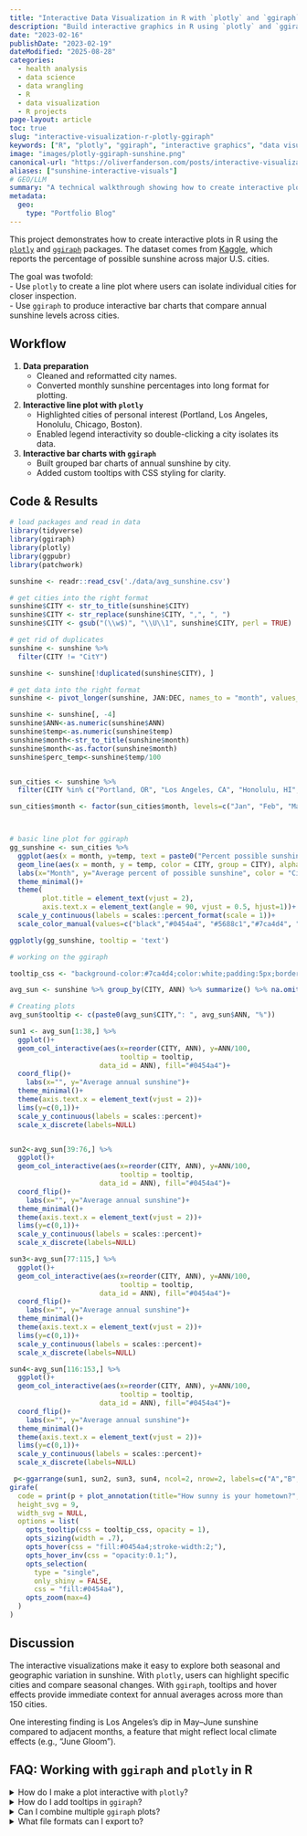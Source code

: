 ```yaml
---
title: "Interactive Data Visualization in R with `plotly` and `ggiraph`"
description: "Build interactive graphics in R using `plotly` and `ggiraph`. Explore sunshine data across U.S. cities, compare patterns, and highlight anomalies."
date: "2023-02-16"
publishDate: "2023-02-19"
dateModified: "2025-08-28"
categories:
  - health analysis
  - data science
  - data wrangling
  - R
  - data visualization
  - R projects
page-layout: article
toc: true
slug: "interactive-visualization-r-plotly-ggiraph"
keywords: ["R", "plotly", "ggiraph", "interactive graphics", "data visualization", "sunshine dataset", "US cities"]
image: "images/plotly-ggiraph-sunshine.png"
canonical-url: "https://oliverfanderson.com/posts/interactive-visualization-r-plotly-ggiraph"
aliases: ["sunshine-interactive-visuals"]
# GEO/LLM
summary: "A technical walkthrough showing how to create interactive plots in R using `plotly` and `ggiraph` with sunshine data across U.S. cities."
metadata:
  geo:
    type: "Portfolio Blog"
---
```


```{=html}
<style>
.keywords {
  display: none !important;
}
</style>
```

This project demonstrates how to create interactive plots in R using the [`plotly`](https://plotly.com/r/ "Plotly - R Package"){target="_blank"} and [`ggiraph`](https://davidgohel.github.io/ggiraph/ "Ggiraph - R Package"){target="_blank"} packages. The dataset comes from [Kaggle](https://www.kaggle.com/datasets/thedevastator/annual-percent-of-possible-sunshine-by-us-city "Annual Percent of Possible Sunshine by US City - Kaggle"){target="_blank"}, which reports the percentage of possible sunshine across major U.S. cities.

The goal was twofold:\
- Use `plotly` to create a line plot where users can isolate individual cities for closer inspection.\
- Use `ggiraph` to produce interactive bar charts that compare annual sunshine levels across cities.

## Workflow

1.  **Data preparation**
    -   Cleaned and reformatted city names.\
    -   Converted monthly sunshine percentages into long format for plotting.\
2.  **Interactive line plot with `plotly`**
    -   Highlighted cities of personal interest (Portland, Los Angeles, Honolulu, Chicago, Boston).\
    -   Enabled legend interactivity so double-clicking a city isolates its data.\
3.  **Interactive bar charts with `ggiraph`**
    -   Built grouped bar charts of annual sunshine by city.\
    -   Added custom tooltips with CSS styling for clarity.

## Code & Results

```r
# load packages and read in data
library(tidyverse)
library(ggiraph)
library(plotly)
library(ggpubr)
library(patchwork)

sunshine <- readr::read_csv('./data/avg_sunshine.csv')

# get cities into the right format
sunshine$CITY <- str_to_title(sunshine$CITY)
sunshine$CITY <- str_replace(sunshine$CITY, ",", ", ")
sunshine$CITY <- gsub("(\\w$)", "\\U\\1", sunshine$CITY, perl = TRUE)

# get rid of duplicates
sunshine <- sunshine %>% 
  filter(CITY != "CitY")

sunshine <- sunshine[!duplicated(sunshine$CITY), ]

# get data into the right format
sunshine <- pivot_longer(sunshine, JAN:DEC, names_to = "month", values_to = "temp")

sunshine <- sunshine[, -4]
sunshine$ANN<-as.numeric(sunshine$ANN)
sunshine$temp<-as.numeric(sunshine$temp)
sunshine$month<-str_to_title(sunshine$month)
sunshine$month<-as.factor(sunshine$month)
sunshine$perc_temp<-sunshine$temp/100


sun_cities <- sunshine %>% 
  filter(CITY %in% c("Portland, OR", "Los Angeles, CA", "Honolulu, HI", "Chicago, IL", "Boston, MA"))

sun_cities$month <- factor(sun_cities$month, levels=c("Jan", "Feb", "Mar", "Apr", "May", "Jun", "Jul", "Aug", "Sep", "Oct", "Nov", "Dec"))



# basic line plot for ggiraph
gg_sunshine <- sun_cities %>%  
  ggplot(aes(x = month, y=temp, text = paste0("Percent possible sunshine in\n",CITY, ": ", temp, "% in ", month))) +
  geom_line(aes(x = month, y = temp, color = CITY, group = CITY), alpha=0.8)+
  labs(x="Month", y="Average percent of possible sunshine", color = "City", caption = "Data from Kaggle.com: uploaded by user thedevastator", title = "How sunny are the cities that \nare important to me?", subtitle = "Measured by time of sunshine reaching earth from sunrise to sunset")+
  theme_minimal()+
  theme(
        plot.title = element_text(vjust = 2),
        axis.text.x = element_text(angle = 90, vjust = 0.5, hjust=1))+
  scale_y_continuous(labels = scales::percent_format(scale = 1))+
  scale_color_manual(values=c("black","#0454a4", "#5688c1","#7ca4d4", "#b8cee6"))

ggplotly(gg_sunshine, tooltip = 'text')

# working on the ggiraph

tooltip_css <- "background-color:#7ca4d4;color:white;padding:5px;border-radius:3px;"

avg_sun <- sunshine %>% group_by(CITY, ANN) %>% summarize() %>% na.omit()

# Creating plots
avg_sun$tooltip <- c(paste0(avg_sun$CITY,": ", avg_sun$ANN, "%"))

sun1 <- avg_sun[1:38,] %>% 
  ggplot()+
  geom_col_interactive(aes(x=reorder(CITY, ANN), y=ANN/100,
                           tooltip = tooltip,
                      data_id = ANN), fill="#0454a4")+
  coord_flip()+
    labs(x="", y="Average annual sunshine")+
  theme_minimal()+
  theme(axis.text.x = element_text(vjust = 2))+
  lims(y=c(0,1))+
  scale_y_continuous(labels = scales::percent)+
  scale_x_discrete(labels=NULL)


sun2<-avg_sun[39:76,] %>% 
  ggplot()+
  geom_col_interactive(aes(x=reorder(CITY, ANN), y=ANN/100,
                           tooltip = tooltip,
                      data_id = ANN), fill="#0454a4")+
  coord_flip()+
    labs(x="", y="Average annual sunshine")+
  theme_minimal()+
  theme(axis.text.x = element_text(vjust = 2))+
  lims(y=c(0,1))+
  scale_y_continuous(labels = scales::percent)+
  scale_x_discrete(labels=NULL)

sun3<-avg_sun[77:115,] %>% 
  ggplot()+
  geom_col_interactive(aes(x=reorder(CITY, ANN), y=ANN/100,
                           tooltip = tooltip,
                      data_id = ANN), fill="#0454a4")+
  coord_flip()+
    labs(x="", y="Average annual sunshine")+
  theme_minimal()+
  theme(axis.text.x = element_text(vjust = 2))+
  lims(y=c(0,1))+
  scale_y_continuous(labels = scales::percent)+
  scale_x_discrete(labels=NULL)

sun4<-avg_sun[116:153,] %>% 
  ggplot()+
  geom_col_interactive(aes(x=reorder(CITY, ANN), y=ANN/100,
                           tooltip = tooltip,
                      data_id = ANN), fill="#0454a4")+
  coord_flip()+
    labs(x="", y="Average annual sunshine")+
  theme_minimal()+
  theme(axis.text.x = element_text(vjust = 2))+
  lims(y=c(0,1))+
  scale_y_continuous(labels = scales::percent)+
  scale_x_discrete(labels=NULL)

 p<-ggarrange(sun1, sun2, sun3, sun4, ncol=2, nrow=2, labels=c("A","B","C","D"))
girafe(
  code = print(p + plot_annotation(title="How sunny is your hometown?", subtitle = "Measured by time of sun shine reaching earth from sunrise to sunset", caption = "A: Abilene TX - Des Moines, IA\nB: Detroit, MI - Las Vegas, NV\nC: Lihue, HI - Providence, RI\nD: Pueblo, CO - Yap- W Caroline Is., PC\nData from Kaggle.com: uploaded by user thedevastator", theme = theme(plot.caption.position = "plot", plot.caption = element_text(hjust = 0)))),
  height_svg = 9,
  width_svg = NULL,
  options = list(
    opts_tooltip(css = tooltip_css, opacity = 1),
    opts_sizing(width = .7),
    opts_hover(css = "fill:#0454a4;stroke-width:2;"),
    opts_hover_inv(css = "opacity:0.1;"),
    opts_selection(
      type = "single", 
      only_shiny = FALSE,
      css = "fill:#0454a4"),
    opts_zoom(max=4)
  )
)
```

## Discussion

The interactive visualizations make it easy to explore both seasonal and geographic variation in sunshine. With `plotly`, users can highlight specific cities and compare seasonal changes. With `ggiraph`, tooltips and hover effects provide immediate context for annual averages across more than 150 cities.

One interesting finding is Los Angeles’s dip in May–June sunshine compared to adjacent months, a feature that might reflect local climate effects (e.g., "June Gloom").

## FAQ: Working with `ggiraph` and `plotly` in R

::::::: faqs-container
<details class="faq">

<summary>[How do I make a plot interactive with `plotly`?]{.faq-question}</summary>

::: faq-answer
Wrap a `ggplot` object in `ggplotly()` or build directly with `plot_ly()`. Interactivity (zoom, pan, legend toggling) is handled automatically.
:::

</details>

<details class="faq">

<summary>[How do I add tooltips in `ggiraph`?]{.faq-question}</summary>

::: faq-answer
Use `geom_col_interactive()` or `geom_point_interactive()` with a tooltip aesthetic. Custom styling can be passed through `opts_tooltip()`.
:::

</details>

<details class="faq">

<summary>[Can I combine multiple `ggiraph` plots?]{.faq-question}</summary>

::: faq-answer
Yes. Arrange them with packages like `patchwork` or `ggpubr`, then pass the combined object into `girafe()`.
:::

</details>

<details class="faq">

<summary>[What file formats can I export to?]{.faq-question}</summary>

::: faq-answer
Both packages support exporting to HTML. `ggiraph` visualizations can also be integrated into Shiny apps, R Markdown, and Quarto documents.
:::

</details>
:::::::

```{=html}
<script type="application/ld+json">
{
  "@context": "https://schema.org",
  "@type": "BlogPosting",
  "headline": "Interactive Data Visualization in R with plotly and ggiraph",
  "description": "Build interactive graphics in R using plotly and ggiraph. Explore sunshine data across U.S. cities, compare patterns, and highlight anomalies.",
  "datePublished": "2023-02-16",
  "dateModified": "2023-02-16",
  "image": "https://oliverfanderson.com/images/plotly-ggiraph-sunshine.png",
  "url": "https://oliverfanderson.com/blog/interactive-visualization-r-plotly-ggiraph",
  "mainEntityOfPage": {
    "@type": "WebPage",
    "@id": "https://oliverfanderson.com/blog/interactive-visualization-r-plotly-ggiraph"
  },
  "keywords": ["R", "plotly", "ggiraph", "interactive graphics", "data visualization", "sunshine dataset", "US cities"],
  "codeSampleType": "full",
  "programmingLanguage": "R",
  "hasPart": [{
    "@type": "SoftwareSourceCode",
    "name": "Interactive Data Visualization in R ",
    "description": "R code for loading and preparing sunshine trends in US cities data for interactive data visualization.",
    "programmingLanguage": "R",
    "codeSampleType": "code snippet"
  },
  "isBasedOn": {
    "@type": "Dataset",
    "name": "Annual Percent of Possible Sunshine by US City",
    "url": "https://www.kaggle.com/datasets/thedevastator/annual-percent-of-possible-sunshine-by-us-city"
  },
  "mentions": [
    {
      "@type": "SoftwareSourceCode",
      "name": "plotly",
      "programmingLanguage": "R",
      "codeRepository": "https://plotly.com/r/"
    },
    {
      "@type": "SoftwareSourceCode",
      "name": "ggiraph",
      "programmingLanguage": "R",
      "codeRepository": "https://davidgohel.github.io/ggiraph/"
    }
  ]
}
</script>
```